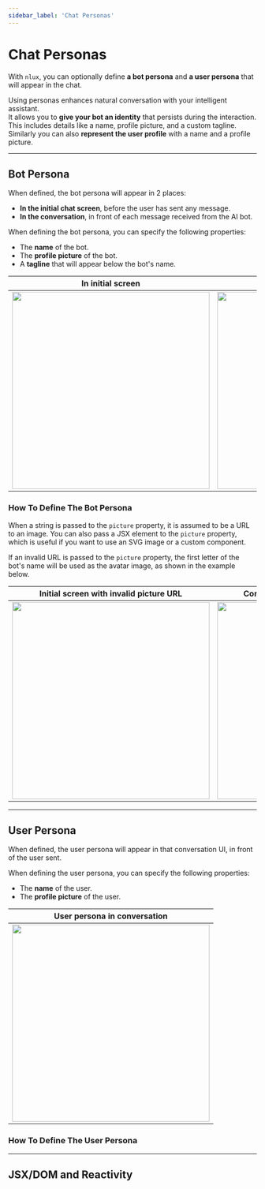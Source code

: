 ```yaml
---
sidebar_label: 'Chat Personas'
---
```







# Chat Personas

With `nlux`, you can optionally define **a bot persona** and **a user persona** that will appear in the chat.

Using personas enhances natural conversation with your intelligent assistant.<br />
It allows you to **give your bot an identity** that persists during the interaction.
This includes details like a name, profile picture, and a custom tagline.
Similarly you can also **represent the user profile** with a name and a profile picture.

<PlatformSelector reactJs={ReactJs} javascript={Javascript}/>

---

## Bot Persona

When defined, the bot persona will appear in 2 places:

* **In the initial chat screen**, before the user has sent any message.
* **In the conversation**, in front of each message received from the AI bot.

When defining the bot persona, you can specify the following properties:

* The **name** of the bot.
* The **profile picture** of the bot.
* A **tagline** that will appear below the bot's name.

| In initial screen | In conversation |
| --- | --- |
| <img width="400" src="/nlux/examples/bot-persona/bot-persona-initial-screen.png" /> | <img width="400" src="/nlux/examples/bot-persona/bot-persona-in-chat.png" /> |

### How To Define The Bot Persona

<PlatformSection reactJs={BotPersonaReactJs} javascript={BotPersonaJavascript}/>

When a string is passed to the `picture` property, it is assumed to be a URL to an image. You can also pass a JSX
element to the `picture` property, which is useful if you want to use an SVG image or a custom component.

If an invalid URL is passed to the `picture` property, the first letter of the bot's name will be used as the avatar
image, as shown in the example below.

| Initial screen with invalid picture URL | Conversation with invalid picture URL |
| --- | --- |
| <img width="400" src="/nlux/examples/bot-persona/bot-persona-initial-screen-invalid-url.png" /> | <img width="400" src="/nlux/examples/bot-persona/bot-persona-in-chat-invalid-url.png" /> |

---

## User Persona

When defined, the user persona will appear in that conversation UI, in front of the user sent.

When defining the user persona, you can specify the following properties:

* The **name** of the user.
* The **profile picture** of the user.

| User persona in conversation |
| --- |
| <img width="400" src="/nlux/examples/bot-persona/bot-persona-initial-screen.png" /> |

### How To Define The User Persona

<PlatformSection reactJs={UserPersonaReactJs} javascript={UserPersonaJavascript}/>

---

## JSX/DOM and Reactivity

<PlatformSection reactJs={JsxAndReactivityReactJs} javascript={JsxAndReactivityJavascript}/>
